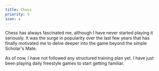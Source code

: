 ```yaml
---
title: Chess
priority: 5
icon: ♛
---
```


Chess has always fascinated me, although I have never started playing it seriously. It was the surge in popularity over the last few years that has finally motivated me to delve deeper into the game beyond the simple Scholar's Mate.

As of now, I have not followed any structured training plan yet. I have just been playing daily freestyle games to start getting familiar.
